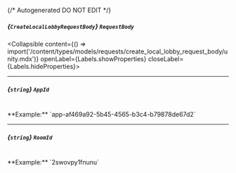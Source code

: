 {/* Autogenerated DO NOT EDIT  */}

##### *{`CreateLocalLobbyRequestBody`}* `RequestBody`
<Collapsible content={() => import('/content/types/models/requests/create_local_lobby_request_body/unity.mdx')} openLabel={Labels.showProperties} closeLabel={Labels.hideProperties}>
</Collapsible>

---
##### *{`string`}* `AppId`
<br/>
**Example:** `app-af469a92-5b45-4565-b3c4-b79878de67d2`

---
##### *{`string`}* `RoomId`
<br/>
**Example:** `2swovpy1fnunu`



